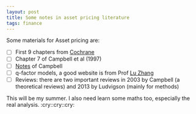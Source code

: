 ```yaml
---
layout: post
title: Some notes in asset pricing literature
tags: finance
---
```


Some materials for Asset pricing are:

- [ ] First 9 chapters from [Cochrane](http://faculty.chicagobooth.edu/john.cochrane/teaching/asset_pricing.htm)
- [ ] Chapter 7 of Campbell et al (1997)
- [ ] [Notes](http://isites.harvard.edu/icb/icb.do?keyword=k80770&pageid=icb.page427464) of Campbell
- [ ] q-factor models, a good website is from Prof [Lu Zhang](http://theinvestmentcapm.com/research.htm)
- [ ] Reviews: there are two important reviews in 2003 by Campbell (a theoretical reviews) and 2013 by Ludvigson (mainly for methods)

This will be my summer. I also need learn some maths too, especially the real analysis. :cry::cry::cry:


